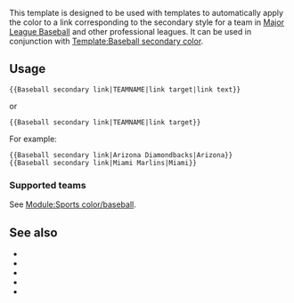 {{Documentation subpage}}
<!-- PLEASE ADD CATEGORIES AT THE BOTTOM OF THIS PAGE -->
{{lua|Module:Sports color}}
This template is designed to be used with templates to automatically apply the color to a link corresponding to the secondary style for a team in [[Major League Baseball]] and other professional leagues. It can be used in conjunction with [[Template:Baseball secondary color]].

== Usage ==
<pre>{{Baseball secondary link|TEAMNAME|link target|link text}}</pre>
or
<pre>{{Baseball secondary link|TEAMNAME|link target}}</pre>

For example:

<pre>
{{Baseball secondary link|Arizona Diamondbacks|Arizona}}
{{Baseball secondary link|Miami Marlins|Miami}}
</pre>

=== Supported teams ===
See [[Module:Sports color/baseball]].

== See also ==
* {{tl|Baseball primary link}}
* {{tl|Baseball primary color}}
* {{tl|Baseball secondary color}}
* {{tl|Baseball alternative primary color}}
* {{tl|Baseball alternative secondary color}}

<includeonly>{{basepage subpage|
<!-- CATEGORIES HERE, THANKS -->
[[Category:Baseball league templates]]
[[Category:Sports color templates]]
}}</includeonly>
